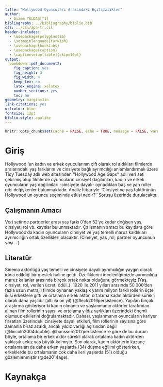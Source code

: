 ---
title: "Hollywood Oyuncuları Arasındaki Eşitsizlikler"
author: 
  - Gizem YOLDAŞ[^1]
bibliography: ../bibliography/biblio.bib
csl: ../csl/apa-tr.csl
header-includes:
  - \usepackage{polyglossia}
  - \setmainlanguage{turkish}
  - \usepackage{booktabs}
  - \usepackage{caption} 
  - \captionsetup[table]{skip=10pt}
output:
  bookdown::pdf_document2:
    fig_caption: yes
    fig_height: 3
    fig_width: 4
    keep_tex: no
    latex_engine: xelatex
    number_sections: yes
    toc: no
geometry: margin=1in
link-citations: yes
urlcolor: blue
fontsize: 12pt
biblio-style: apalike
---
```{r setup, include=FALSE}
knitr::opts_chunk$set(cache = FALSE, echo = TRUE, message = FALSE, warning = FALSE)
```

<!-- ======================================================================= -->
<!-- ============================== NOTLAR ================================= -->
<!-- ======================================================================= -->
[^1]: 20080312, [Github Repo](https://github.com/gizemyoldas/Gizem.git)


# Giriş
Hollywood ‘un kadın ve erkek oyucularının çift olarak rol aldıkları filmlerde aralarındaki yaş farklarını ve cinsiyete bağlı ayrımcılığı anlamlandırmak üzere Tidy Tuesday adlı web sitesinden ‘’Hollywood Age Gaps’’ adlı veri seti çekilmiş olup filmlerde oyuncuların cinsiyet dağılımları, kadın ve erkek oyuncuların yaş dağılımları -cinsiyete dayalı- oynadıkları baş ve yan roller gibi değişkenler bulunmaktadır.  Analiz İtibariyle ‘’Cinsiyet ve yaş faktörünün Hollywood’un oyuncu seçiminde etkisi nedir?’’ Sorusu üzerinde durulacaktır.



## Çalışmanın Amacı
Veri setinde partnerler arası yaş farkı 0’dan 52’ye kadar değişen yaş, cinsiyet, rol vb. kayıtlar bulunmaktadır. Çalışmanın amacı bu kayıtlara göre Hollywood’da kadın oyuncuların cinsiyet ve yaş temelli maruz kaldıkları ayrımcılığın ortak özellikleri olacaktır. (Cinsiyet, yaş ,rol, partner oyuncunun yaşı… )

## Literatür 
Sinema aktörlüğü yaş temelli ve cinsiyete dayalı ayrımcılığın yaygın olarak iddia edildiği bir meslek haline geldi. Özelliklerini incelediğimizde ayrımcılığa maruz kalanlar arasında birçok ortak nokta olduğunu görmekteyiz (Yaş, cinsiyet, rol, verilen ücret, ödül..). 1920 ile 2011 yılları arasında 50.000'den fazla uzun metrajlı filmde oynanan yaklaşık yarım milyon farklı rollerin üçte ikisi erkeklere gitti ve ortalama erkek aktör, ortalama kadın aktörden sürekli olarak daha yaşlıdır (altı ila on yıl) (@fleck2016persistence). Yapılan birçok araştırma gösteriyor ki kadın olmanın ve yaşlanmanın aktörler tarafından alınan film rollerinin sayısı ve ortalama yıldız varlıkları üzerindeki önemli olumsuz etkilerini doğrulamaktadır. Dahası, yaşlanmanın oyuncuların kariyer fırsatları üzerindeki cinsiyete dayalı etkileri, film rollerinin sayısına göre zamanla biraz azaldı, ancak yıldız varlığı açısından değil (@lincoln2004double).  @hanssen2012persistence ’e göre de bu durum böyle, ortalama bir erkek aktör sürekli olarak ortalama kadın aktörden yaklaşık sekiz yaş büyük kalmıştır. Son olarak, kadın aktörlerin kazanç ortalamaları da daha erken yaşlarda (34) düşme eğilimi gösterirken, erkeklerde bu ortalamanın çok daha ileri yaşlarda (51) olduğu gözlemlenmiştir (@de2014age).

\newpage
# Kaynakça {#references}
<div id="refs"></div>

